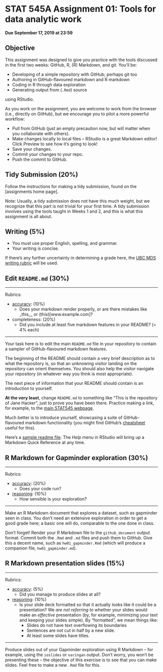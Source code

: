 # STAT 545A Assignment 01: Tools for data analytic work

__Due September 17, 2019 at 23:59__

## Objective

This assignment was designed to give you practice with the tools discussed in the first two weeks: GitHub, R, (R) Markdown, and git. You'll be:

- Developing of a simple repository with GitHub; perhaps git too
- Authoring in GitHub-flavoured markdown and R markdown
- Coding in R through data exploration
- Generating output from (`.Rmd`) source

using RStudio.

As you work on the assignment, you are welcome to work from the browser (i.e., directly on GitHub), but we encourage you to pilot a more powerful workflow:

- Pull from GitHub (just an empty precaution now, but will matter when you collaborate with others).
- Make changes locally to local files -- RStudio is a great Markdown editor! Click Preview to see how it's going to look!
- Save your changes.
- Commit your changes to your repo.
- Push the commit to GitHub.

## Tidy Submission (20%)

Follow the instructions for making a tidy submission, found on the [assignments home page].

Note: Usually, a tidy submission does not have this much weight, but we recognize that this part is not trivial for your first time. A tidy submission involves using the tools taught in Weeks 1 and 2, and this is what this assignment is all about.

## Writing (5%)

- You must use proper English, spelling, and grammar.
- Your writing is concise. 

If there's any further uncertainty in determining a grade here, the [UBC MDS writing rubric](https://github.com/UBC-MDS/public/blob/master/rubric/rubric_writing.md) will be used.

## Edit `README.md` (30%)

---

Rubrics: 

- [accuracy](https://github.com/UBC-MDS/public/blob/master/rubric/rubric_accuracy.md): (10%)
	- Does your markdown render properly, or are there mistakes like _this__ or (this)[www.example.com]?
- completeness: (20%)
	- Did you include at least five markdown features in your README? (= 4% each)

---

Your task here is to edit the main `README.md` file in your repository to contain a sampler of GitHub-flavoured markdown features.

The beginning of the README should contain a very brief description as to what the repository is, so that an unknowing visitor landing on the repository can orient themselves. You should also help the visitor navigate your repository (in whatever way you think is most appropriate). 

The next piece of information that your README should contain is an introduction to yourself.

__At the very least__, change `README.md` to something like "This is the repository of Jane Hacker", just to prove you have been there. Practice making a link, for example, to the [main STAT545 webpage](http://stat545.stat.ubc.ca).

Much better is to introduce yourself, showcasing a suite of GitHub-flavoured markdown functionality (you might find GitHub's [cheatsheet](https://guides.github.com/pdfs/markdown-cheatsheet-online.pdf) useful for this). 

Here's a [sample readme file](https://github.com/STAT545-UBC/STAT545-home/blob/master/content/evaluation/hw01/sample_readme.md). The *Help* menu in RStudio will bring up a Markdown Quick Reference at any time.

## R Markdown for Gapminder exploration (30%)

---

Rubrics:

- [accuracy](https://github.com/UBC-MDS/public/blob/master/rubric/rubric_accuracy.md): (20%)
	- Does your code run?
- [reasoning](https://github.com/UBC-MDS/public/blob/master/rubric/rubric_reasoning.md): (10%)
	- How sensible is your exploration?

---

Make an R Markdown document that explores a dataset, such as gapminder seen in class. You don't need an extensive exploration in order to get a good grade here; a basic one will do, comparable to the one done in class. 

Don't forget! Render your R Markdown file to the `github_document` output format. Commit both the `.Rmd` and `.md` files and push them to GitHub. Give this a decent name, such as `hw01_gapminder.Rmd` (which will produce a companion file, `hw01_gapminder.md`).

## R Markdown presentation slides (15%)

---

Rubrics:

- [accuracy](https://github.com/UBC-MDS/public/blob/master/rubric/rubric_accuracy.md): (5%)
	- Did you manage to produce slides at all?
- [reasoning](https://github.com/UBC-MDS/public/blob/master/rubric/rubric_reasoning.md): (10%)
	- Is your slide deck formatted so that it actually looks like it could be a presentation? We _are not referring to_ whether your slides would make an _effective_ presentation (by, for example, minimizing your text and keeping your slides simple). By "formatted", we mean things like:
		- Slides do not have text overflowing its boundaries
		- Sentences are not cut in half by a new slide.
		- At least some slides have titles.

---

Produce slides out of your Gapminder exploration using R Markdown -- for example, using the `ioslides` or `xaringan` output. Don't worry, you won't be presenting these -- the objective of this exercise is to see that you can make slides. Feel free to make a new `.Rmd` file for this.

